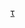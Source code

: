 {{Catnav|頁面分類|…|動畫影集|日本電視動畫|宝可梦系列}}
{{Catnav|頁面分類|…|日本电视节目|日本電視動畫|宝可梦系列}}
{{catmore|Template:宝可梦系列}}

[[Category:寶可夢系列|τ]]